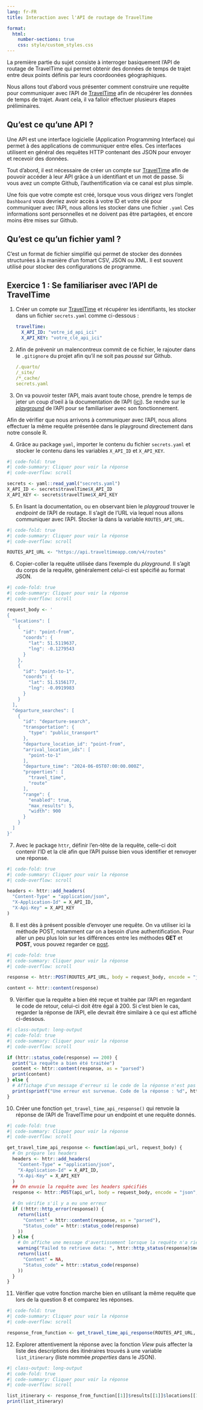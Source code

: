 ```yaml
---
lang: fr-FR
title: Interaction avec l'API de routage de TravelTime

format:
  html:
    number-sections: true
    css: style/custom_styles.css
---
```


La première partie du sujet consiste à interroger basiquement l'API de routage de TravelTime qui permet obtenir des données de temps de trajet entre deux points définis par leurs coordoonées géographiques.

Nous allons tout d'abord vous présenter comment construire une requête pour communiquer avec l'API de [TravelTime](https://account.traveltime.com/) afin de récupérer les données de temps de trajet. Avant cela, il va falloir effectuer plusieurs étapes préliminaires.

::: callout-note
## Qu'est ce qu'une API ?

Une API est une interface logicielle (Application Programming Interface) qui permet à des applications de communiquer entre elles. Ces interfaces utilisent en général des requêtes HTTP contenant des JSON pour envoyer et recevoir des données.
:::

Tout d'abord, il est nécessaire de créer un compte sur [TravelTime](https://account.traveltime.com/) afin de pouvoir accéder à leur API grâce à un identifiant et un mot de passe. Si vous avez un compte Github, l'authentification via ce canal est plus simple.

Une fois que votre compte est créé, lorsque vous vous dirigez vers l'onglet `Dashboard` vous devriez avoir accès à votre ID et votre clé pour communiquer avec l'API, nous allons les stocker dans une fichier `.yaml` Ces informations sont personnelles et ne doivent pas être partagées, et encore moins être mises sur Github.

::: callout-note
## Qu'est ce qu'un fichier yaml ?

C'est un format de fichier simplifié qui permet de stocker des données structurées à la manière d'un fomart CSV, JSON ou XML. Il est souvent utilisé pour stocker des configurations de programme.
:::

::: {.callout-tip collapse="false" icon="false"}
## <i class="bi bi-book"></i> Exercice 1 : Se familiariser avec l'API de TravelTime

1.  Créer un compte sur [TravelTime](https://account.traveltime.com/) et récupérer les identifiants, les stocker dans un fichier `secrets.yaml` comme ci-dessous :

    ``` .yaml
    travelTime:
      X_API_ID: "votre_id_api_ici"
      X_API_KEY: "votre_clé_api_ici"
    ```

2.  Afin de prévenir un malencontreux commit de ce fichier, le rajouter dans le `.gitignore` du projet afin qu'il ne soit pas *poussé* sur Github.

    ``` .yaml
    /.quarto/
    /_site/
    /*_cache/
    secrets.yaml
    ```

3.  On va pouvoir tester l'API, mais avant toute chose, prendre le temps de jeter un coup d'oeil à la documentation de l'API ([ici](https://docs.traveltime.com/api/overview/introduction)). Se rendre sur le [*playground*](https://playground.traveltime.com/routes) de l'API pour se familiariser avec son fonctionnement.

Afin de vérifier que nous arrivons à communiquer avec l'API, nous allons effectuer la même requête présentée dans le playground directement dans notre console R.

4.  Grâce au package `yaml`, importer le contenu du fichier `secrets.yaml` et stocker le contenu dans les variables `X_API_ID` et `X_API_KEY`.

```r
#| code-fold: true
#| code-summary: Cliquer pour voir la réponse
#| code-overflow: scroll

secrets <- yaml::read_yaml("secrets.yaml")
X_API_ID <- secrets$travelTime$X_API_ID
X_API_KEY <- secrets$travelTime$X_API_KEY
```

5.  En lisant la documentation, ou en observant bien le *playgroud* trouver le *endpoint* de l'API de routage. Il s'agit de l'URL via lequel nous allons communiquer avec l'API. Stocker la dans la variable `ROUTES_API_URL`.

```r
#| code-fold: true
#| code-summary: Cliquer pour voir la réponse
#| code-overflow: scroll

ROUTES_API_URL <- "https://api.traveltimeapp.com/v4/routes"
```

6.  Copier-coller la requête utilisée dans l'exemple du *playground*. Il s'agit du corps de la requête, généralement celui-ci est spécifié au format JSON.

```r
#| code-fold: true
#| code-summary: Cliquer pour voir la réponse
#| code-overflow: scroll

request_body <- '
{
  "locations": [
    {
      "id": "point-from",
      "coords": {
        "lat": 51.5119637,
        "lng": -0.1279543
      }
    },
    {
      "id": "point-to-1",
      "coords": {
        "lat": 51.5156177,
        "lng": -0.0919983
      }
    }
  ],
  "departure_searches": [
    {
      "id": "departure-search",
      "transportation": {
        "type": "public_transport"
      },
      "departure_location_id": "point-from",
      "arrival_location_ids": [
        "point-to-1"
      ],
      "departure_time": "2024-06-05T07:00:00.000Z",
      "properties": [
        "travel_time",
        "route"
      ],
      "range": {
        "enabled": true,
        "max_results": 5,
        "width": 900
      }
    }
  ]
}'
```

7.  Avec le package `httr`, définir l'en-tête de la requête, celle-ci doit contenir l'ID et la clé afin que l'API puisse bien vous identifier et renvoyer une réponse.

```r
#| code-fold: true
#| code-summary: Cliquer pour voir la réponse
#| code-overflow: scroll

headers <- httr::add_headers(
  "Content-Type" = "application/json",
  "X-Application-Id" = X_API_ID,
  "X-Api-Key" = X_API_KEY
)
```

8.  Il est dès à présent possible d'envoyer une requête. On va utiliser ici la méthode POST, notamment car on a besoin d'une authentification. Pour aller un peu plus loin sur les différences entre les méthodes **GET** et **POST**, vous pouvez regarder ce [post](https://www.ionos.fr/digitalguide/sites-internet/developpement-web/get-vs-post/).

```r
#| code-fold: true
#| code-summary: Cliquer pour voir la réponse
#| code-overflow: scroll

response <- httr::POST(ROUTES_API_URL, body = request_body, encode = "json", headers)

content <- httr::content(response)
```

9.  Vérifier que la requête a bien été reçue et traitée par l'API en regardant le code de retour, celui-ci doit être égal à 200. Si c'est bien le cas, regarder la réponse de l'API, elle devrait être similaire à ce qui est affiché ci-dessous.

```r
#| class-output: long-output
#| code-fold: true
#| code-summary: Cliquer pour voir la réponse
#| code-overflow: scroll

if (httr::status_code(response) == 200) {
  print("La requête a bien été traitée")
  content <- httr::content(response, as = "parsed")
  print(content)
} else {
  # Affichage d'un message d'erreur si le code de la réponse n'est pas 200
  print(sprintf("Une erreur est survenue. Code de la réponse : %d", httr::status_code(response)))
}
```

10. Créer une fonction `get_travel_time_api_response()` qui renvoie la réponse de l'API de TravelTime pour un endpoint et une requête donnés.

```r
#| code-fold: true
#| code-summary: Cliquer pour voir la réponse
#| code-overflow: scroll

get_travel_time_api_response <- function(api_url, request_body) {
  # On prépare les headers
  headers <- httr::add_headers(
    "Content-Type" = "application/json",
    "X-Application-Id" = X_API_ID,
    "X-Api-Key" = X_API_KEY
  )
  ## On envoie la requête avec les headers spécifiés
  response <- httr::POST(api_url, body = request_body, encode = "json", headers)

  # On vérifie s'il y a eu une erreur
  if (!httr::http_error(response)) {
    return(list(
      "Content" = httr::content(response, as = "parsed"),
      "Status_code" = httr::status_code(response)
    ))
  } else {
    # On affiche une message d'avertissement lorsque la requête n'a rien renvoyé
    warning("Failed to retrieve data: ", httr::http_status(response)$message)
    return(list(
      "Content" = NA,
      "Status_code" = httr::status_code(response)
    ))
  }
}
```

11. Vérifier que votre fonction marche bien en utilisant la même requête que lors de la question 8 et comparez les réponses.

```r
#| code-fold: true
#| code-summary: Cliquer pour voir la réponse
#| code-overflow: scroll

response_from_function <- get_travel_time_api_response(ROUTES_API_URL, request_body)
```

12. Explorer attentivement la réponse avec la fonction *View* puis affecter la liste des descriptions des itinéraires trouvés à une variable `list_itinerary` (liste nommée *properties* dans le JSON).

```r
#| class-output: long-output
#| code-fold: true
#| code-summary: Cliquer pour voir la réponse
#| code-overflow: scroll

list_itinerary <- response_from_function[[1]]$results[[1]]$locations[[1]]$properties
print(list_itinerary)
```
:::
